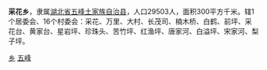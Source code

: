 {{中国乡级行政区|42/05/29/203/000}}
'''采花乡'''，隶属[[湖北省|湖北省]][[五峰土家族自治县|五峰土家族自治县]]，人口29503人，面积300平方千米。辖1个居委会、16个村委会：采花、万里、大村、长茂司、楠木桥、白鹤、前坪、采花台、黄家台、星岩坪、珍珠头、苦竹坪、红渔坪、唐家河、白溢坪、宋家河、梨子坪。

{{五峰土家族自治县行政区划}}
{{湖北行政区划小作品}}

[[Category:五峰土家族自治县行政区划|乡]]
[[Category:宜昌市乡镇|五峰]]